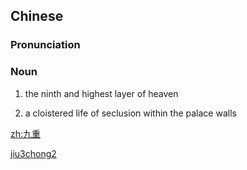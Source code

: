 ==Chinese==
{{zh-forms}}

===Pronunciation===
{{zh-pron
|m=jiǔchóng
|cat=n
}}

===Noun===
{{zh-noun}}

# {{lb|zh|archaic}} the ninth and highest layer of heaven
# {{lb|zh|archaic}} a cloistered life of seclusion within the palace walls

[[Category:Mandarin archaic terms|jiu3chong2]]

[[zh:九重]]